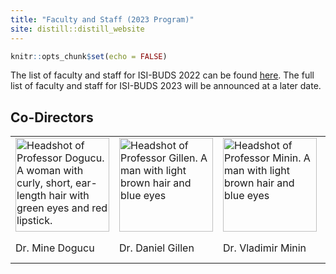 ```yaml
---
title: "Faculty and Staff (2023 Program)"
site: distill::distill_website
---
```


```r
knitr::opts_chunk$set(echo = FALSE)

```

The list of faculty and staff for ISI-BUDS 2022 can be found [here](faculty-staff-2022.html). The full list of faculty and staff for ISI-BUDS 2023 will be announced at a later date. 

<h2 id="faculty">Co-Directors</h2>
<table>
<tr>
<td><img src="images/mine-dogucu.jpeg" class="rounded-circle center mx-auto d-block" alt="Headshot of Professor Dogucu. A woman with curly, short, ear-length hair with green eyes and red lipstick." style="width:150px; margin-right;0%; margin-left:0%; display:block;"></td>


<td><img src="images/dan-gillen.jpeg" class="rounded-circle center mx-auto d-block" alt="Headshot of Professor Gillen. A man with light brown hair and blue eyes" style="width:150px; margin-right;0%; margin-left:0%; display:block;"></td>


<td><img src="images/vladimir-minin.jpeg" class="rounded-circle center mx-auto d-block" alt="Headshot of Professor Minin. A man with light brown hair and blue eyes" style="width:150px; margin-right;0%; margin-left:0%; display:block;"></td>

<td><img src="images/babak-shahbaba.jpeg" class="rounded-circle center mx-auto d-block" alt="Headshot of Professor Shahbaba. A man with dark/grey hair and brown eyes" style="width:150px; margin-right;0%; margin-left:0%; display:block;"></td>

</tr>

<tr class="odd">
<td>Dr. Mine Dogucu</td>
<td>Dr. Daniel Gillen</td>
<td>Dr. Vladimir Minin</td>
<td>Dr. Babak Shahbaba</td>
</tr>

<tr class="header">


</tr>

</table>



<div class="sourceCode" id="cb1"><pre class="sourceCode r distill-force-highlighting-css"><code class="sourceCode r"></code></pre></div>
<!--radix_placeholder_article_footer-->
<!--/radix_placeholder_article_footer-->
</div>


